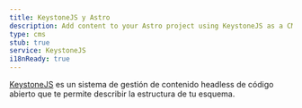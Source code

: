 ```yaml
---
title: KeystoneJS y Astro
description: Add content to your Astro project using KeystoneJS as a CMS
type: cms
stub: true
service: KeystoneJS
i18nReady: true
---
```


[KeystoneJS](https://keystonejs.com/) es un sistema de gestión de contenido headless de código abierto que te permite describir la estructura de tu esquema.